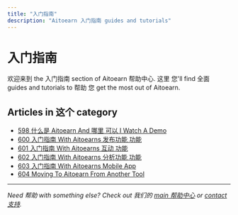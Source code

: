 ```yaml
---
title: "入门指南"
description: "Aitoearn 入门指南 guides and tutorials"
---
```


# 入门指南

欢迎来到 the 入门指南 section of Aitoearn 帮助中心. 这里 您'll find 全面 guides and tutorials to 帮助 您 get the most out of Aitoearn.

## Articles in 这个 category

- [598 什么是 Aitoearn And 哪里 可以 I Watch A Demo](598-what-is-aitoearn-and-哪里-可以-i-watch-a-demo)
- [600 入门指南 With Aitoearns 发布功能 功能](600-getting-started-with-aitoearns-发布功能-功能)
- [601 入门指南 With Aitoearns 互动 功能](601-getting-started-with-aitoearns-互动-功能)
- [602 入门指南 With Aitoearns 分析功能 功能](602-getting-started-with-aitoearns-分析功能-功能)
- [603 入门指南 With Aitoearns Mobile App](603-getting-started-with-aitoearns-mobile-app)
- [604 Moving To Aitoearn From Another Tool](604-moving-to-aitoearn-from-another-tool)

---

*Need 帮助 with something else? Check out 我们的 [main 帮助中心](/en/帮助-center) or [contact 支持](mailto:hello@aitoearn.com).*
